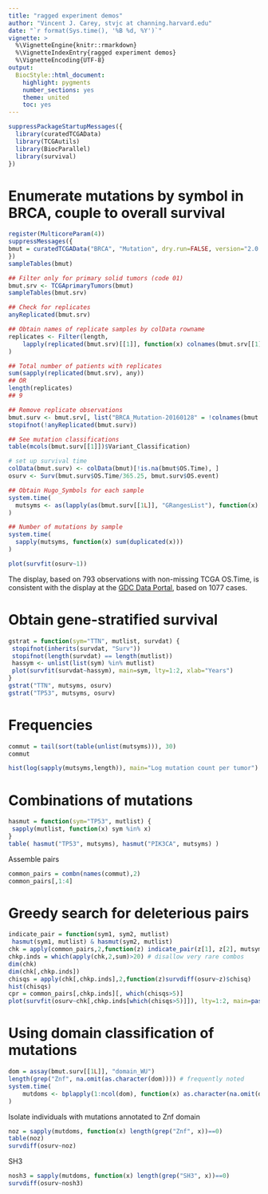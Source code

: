 ```yaml
---
title: "ragged experiment demos"
author: "Vincent J. Carey, stvjc at channing.harvard.edu"
date: "`r format(Sys.time(), '%B %d, %Y')`"
vignette: >
  %\VignetteEngine{knitr::rmarkdown}
  %\VignetteIndexEntry{ragged experiment demos}
  %\VignetteEncoding{UTF-8}
output:
  BiocStyle::html_document:
    highlight: pygments
    number_sections: yes
    theme: united
    toc: yes
---
```


```r
suppressPackageStartupMessages({
  library(curatedTCGAData)
  library(TCGAutils)
  library(BiocParallel)
  library(survival)
})
```

# Enumerate mutations by symbol in BRCA, couple to overall survival

```r
register(MulticoreParam(4))
suppressMessages({
bmut = curatedTCGAData("BRCA", "Mutation", dry.run=FALSE, version="2.0.1")
})
sampleTables(bmut)

## Filter only for primary solid tumors (code 01)
bmut.srv <- TCGAprimaryTumors(bmut)
sampleTables(bmut.srv)

## Check for replicates
anyReplicated(bmut.srv)

## Obtain names of replicate samples by colData rowname
replicates <- Filter(length,
    lapply(replicated(bmut.srv)[[1]], function(x) colnames(bmut.srv[[1]])[x])
)

## Total number of patients with replicates
sum(sapply(replicated(bmut.srv), any))
## OR
length(replicates)
## 9

## Remove replicate observations
bmut.surv <- bmut.srv[, list("BRCA_Mutation-20160128" = !colnames(bmut.srv)[[1]] %in% unlist(sapply(replicates, tail, -1)))]
stopifnot(!anyReplicated(bmut.surv))

## See mutation classifications
table(mcols(bmut.surv[[1]])$Variant_Classification)

# set up survival time
colData(bmut.surv) <- colData(bmut)[!is.na(bmut$OS.Time), ]
osurv <- Surv(bmut.surv$OS.Time/365.25, bmut.surv$OS.event)

## Obtain Hugo_Symbols for each sample
system.time(
  mutsyms <- as(lapply(as(bmut.surv[[1L]], "GRangesList"), function(x) x$Hugo_Symbol), "CharacterList")
)

## Number of mutations by sample
system.time(
  sapply(mutsyms, function(x) sum(duplicated(x)))
)
```

```r
plot(survfit(osurv~1))
```

The display, based on 793 observations with non-missing
TCGA OS.Time, is consistent with the display at the [GDC Data Portal](https://portal.gdc.cancer.gov/exploration?filters=%7B%22op%22%3A%22and%22%2C%22content%22%3A%5B%7B%22content%22%3A%7B%22field%22%3A%22cases.diagnoses.tissue_or_organ_of_origin%22%2C%22value%22%3A%5B%22axillary%20tail%20of%20breast%22%2C%22breast%2C%20nos%22%2C%22central%20portion%20of%20breast%22%2C%22lower-inner%20quadrant%20of%20breast%22%2C%22lower-outer%20quadrant%20of%20breast%22%2C%22nipple%22%2C%22overlapping%20lesion%20of%20breast%22%2C%22upper-inner%20quadrant%20of%20breast%22%2C%22upper-outer%20quadrant%20of%20breast%22%5D%7D%2C%22op%22%3A%22in%22%7D%2C%7B%22content%22%3A%7B%22field%22%3A%22cases.primary_site%22%2C%22value%22%3A%5B%22breast%22%5D%7D%2C%22op%22%3A%22in%22%7D%2C%7B%22op%22%3A%22in%22%2C%22content%22%3A%7B%22field%22%3A%22cases.project.program.name%22%2C%22value%22%3A%5B%22TCGA%22%5D%7D%7D%5D%7D&searchTableTab=genes), based on 1077 cases.

# Obtain gene-stratified survival

```r
gstrat = function(sym="TTN", mutlist, survdat) {
 stopifnot(inherits(survdat, "Surv"))
 stopifnot(length(survdat) == length(mutlist))
 hassym <- unlist(list(sym) %in% mutlist)
 plot(survfit(survdat~hassym), main=sym, lty=1:2, xlab="Years")
}
gstrat("TTN", mutsyms, osurv)
gstrat("TP53", mutsyms, osurv)
```

# Frequencies

```r
commut = tail(sort(table(unlist(mutsyms))), 30)
commut
```

```r
hist(log(sapply(mutsyms,length)), main="Log mutation count per tumor")
```
 
# Combinations of mutations

```r
hasmut = function(sym="TP53", mutlist) {
 sapply(mutlist, function(x) sym %in% x)
}
table( hasmut("TP53", mutsyms), hasmut("PIK3CA", mutsyms) )
```

Assemble pairs
```r
common_pairs = combn(names(commut),2)
common_pairs[,1:4]
```

# Greedy search for deleterious pairs

```r
indicate_pair = function(sym1, sym2, mutlist)
 hasmut(sym1, mutlist) & hasmut(sym2, mutlist)
chk = apply(common_pairs,2,function(z) indicate_pair(z[1], z[2], mutsyms))
chkp.inds = which(apply(chk,2,sum)>20) # disallow very rare combos
dim(chk)
dim(chk[,chkp.inds])
chisqs = apply(chk[,chkp.inds],2,function(z)survdiff(osurv~z)$chisq)
hist(chisqs)
cpr = common_pairs[,chkp.inds][, which(chisqs>5)]
plot(survfit(osurv~chk[,chkp.inds[which(chisqs>5)]]), lty=1:2, main=paste(cpr, collapse=" & " ))
```

# Using domain classification of mutations

```r
dom = assay(bmut.surv[[1L]], "domain_WU")
length(grep("Znf", na.omit(as.character(dom)))) # frequently noted
system.time(
    mutdoms <- bplapply(1:ncol(dom), function(x) as.character(na.omit(dom[,x])))
)
```

Isolate individuals with mutations annotated to Znf domain

```r
noz = sapply(mutdoms, function(x) length(grep("Znf", x))==0)
table(noz)
survdiff(osurv~noz)
```

SH3

```r
nosh3 = sapply(mutdoms, function(x) length(grep("SH3", x))==0)
survdiff(osurv~nosh3)
```

